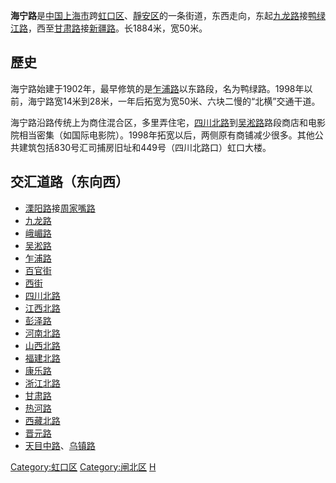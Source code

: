 {{noteTA
|G1=Unit
}}
{{Infobox China Road
|路牌类型=Shanghai
|中文道路名称=海宁路
|走向1=西
|走向2=东
|走向1(E)=W
|道路英文名=Haining Rd.
|走向2(E)=E
|图片=
|图片说明=
|道路属性=普通道路
|道路总长度=1.884
|车速限制=
|行车线数量=6
|所在地区={{CHN}}[[上海市|上海市]][[虹口区|虹口区]]、[[靜安区|靜安区]]
|起点=[[天目中路|天目中路]]、[[乌镇路|乌镇路]]
|终点=[[溧阳路|溧阳路]]
|道路命名日期=1943年11月
|命名缘由=以[[浙江省|浙江省]][[海宁县_(明朝)|海宁县]]命名
|道路旧名=鸭绿路
|道路动工日期=1902年
|通车日期=1902年
|路段主要建筑=[[上海交通大学医学院附属第一人民医院|上海市第一人民医院]]、[[虹口大楼|虹口大楼]]
|收费=
|道路名称拼音=}}
'''海宁路'''是[[中華人民共和國|中国]][[上海市|上海市]]跨[[虹口区|虹口区]]、[[靜安区|靜安区]]的一条街道，东西走向，东起[[九龙路_(上海)|九龙路]]接[[鸭绿江路_(上海)|鸭绿江路]]，西至[[甘肃路_(上海)|甘肃路]]接[[新疆路_(上海)|新疆路]]。长1884米，宽50米。

== 歷史 ==
海宁路始建于1902年，最早修筑的是[[乍浦路_(上海)|乍浦路]]以东路段，名为鸭绿路。1998年以前，海宁路宽14米到28米，一年后拓宽为宽50米、六块二慢的“北横”交通干道。

海宁路沿路传统上为商住混合区，多里弄住宅，[[四川北路|四川北路]]到[[吴淞路_(上海)|吴淞路]]路段商店和电影院相当密集（如国际电影院）。1998年拓宽以后，两侧原有商铺减少很多。其他公共建筑包括830号汇司捕房旧址和449号（四川北路口）虹口大楼。

== 交汇道路（东向西） ==
*[[溧阳路|溧阳路]]接[[周家嘴路|周家嘴路]]
*[[九龙路_(上海)|九龙路]]
*[[峨嵋路|峨嵋路]]
*[[吴淞路|吴淞路]]
*[[乍浦路|乍浦路]]
*[[百官街|百官街]]
*[[西街_(上海)|西街]]
*[[四川北路|四川北路]]
*[[江西北路|江西北路]]
*[[彭泽路|彭泽路]]
*[[河南北路|河南北路]]
*[[山西北路|山西北路]]
*[[福建北路|福建北路]]
*[[康乐路|康乐路]]
*[[浙江北路|浙江北路]]
*[[甘肃路|甘肃路]]
*[[热河路|热河路]]
*[[西藏北路|西藏北路]]
*[[晋元路|晋元路]]
*[[天目中路|天目中路]]、[[乌镇路|乌镇路]]

{{模板:上海市区三横三纵主干道}}
{{SH-stub}}

[[Category:虹口区|Category:虹口区]]
[[Category:闸北区|Category:闸北区]]
[[Category:上海道路|H]]